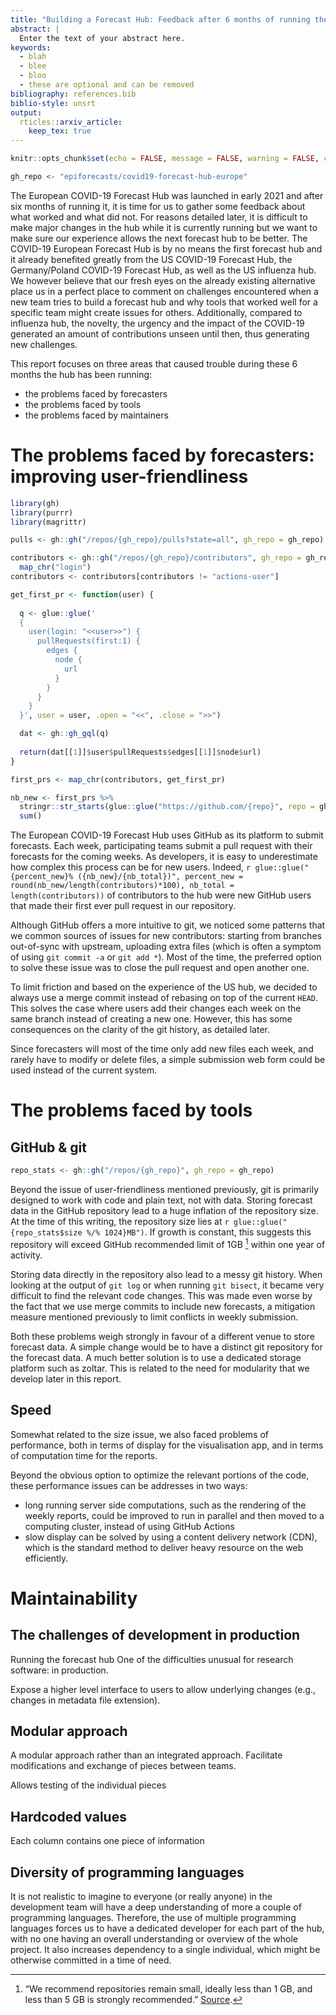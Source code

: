```yaml
---
title: "Building a Forecast Hub: Feedback after 6 months of running the European COVID-19 Forecast Hub"
abstract: |
  Enter the text of your abstract here.
keywords:
  - blah
  - blee
  - bloo
  - these are optional and can be removed
bibliography: references.bib
biblio-style: unsrt
output: 
  rticles::arxiv_article:
    keep_tex: true
---
```


```r
knitr::opts_chunk$set(echo = FALSE, message = FALSE, warning = FALSE, cache = TRUE, cache.extra = Sys.Date())
```

```r
gh_repo <- "epiforecasts/covid19-forecast-hub-europe"
```

The European COVID-19 Forecast Hub was launched in early 2021 and after six months of running it, it is time for us to gather some feedback about what worked and what did not. For reasons detailed later, it is difficult to make major changes in the hub while it is currently running but we want to make sure our experience allows the next forecast hub to be better. The COVID-19 European Forecast Hub is by no means the first forecast hub and it already benefited greatly from the US COVID-19 Forecast Hub, the Germany/Poland COVID-19 Forecast Hub, as well as the US influenza hub. We however believe that our fresh eyes on the already existing alternative place us in a perfect place to comment on challenges encountered when a new team tries to build a forecast hub and why tools that worked well for a specific team might create issues for others. Additionally, compared to influenza hub, the novelty, the urgency and the impact of the COVID-19 generated an amount of contributions unseen until then, thus generating new challenges.

This report focuses on three areas that caused trouble during these 6 months the hub has been running:

- the problems faced by forecasters
- the problems faced by tools
- the problems faced by maintainers

# The problems faced by forecasters: improving user-friendliness

```r
library(gh)
library(purrr)
library(magrittr)

pulls <- gh::gh("/repos/{gh_repo}/pulls?state=all", gh_repo = gh_repo)

contributors <- gh::gh("/repos/{gh_repo}/contributors", gh_repo = gh_repo, .limit = Inf) %>%
  map_chr("login")
contributors <- contributors[contributors != "actions-user"]

get_first_pr <- function(user) {
 
  q <- glue::glue('
  {
    user(login: "<<user>>") {
      pullRequests(first:1) {
        edges {
          node {
            url
          }
        }
      }
    }
  }', user = user, .open = "<<", .close = ">>")

  dat <- gh::gh_gql(q)
  
  return(dat[[1]]$user$pullRequests$edges[[1]]$node$url)
}

first_prs <- map_chr(contributors, get_first_pr) 

nb_new <- first_prs %>%
  stringr::str_starts(glue::glue("https://github.com/{repo}", repo = gh_repo)) %>%
  sum()
```

The European COVID-19 Forecast Hub uses GitHub as its platform to submit forecasts. Each week, participating teams submit a pull request with their forecasts for the coming weeks. As developers, it is easy to underestimate how complex this process can be for new users. Indeed, `r glue::glue("{percent_new}% ({nb_new}/{nb_total})", percent_new = round(nb_new/length(contributors)*100), nb_total = length(contributors))` of contributors to the hub were new GitHub users that made their first ever pull request in our repository.

Although GitHub offers a more intuitive to git, we noticed some patterns that we common sources of issues for new contributors: starting from branches out-of-sync with upstream, uploading extra files (which is often a symptom of using `git commit -a` or `git add *`). Most of the time, the preferred option to solve these issue was to close the pull request and open another one.

To limit friction and based on the experience of the US hub, we decided to always use a merge commit instead of rebasing on top of the current `HEAD`. This solves the case where users add their changes each week on the same branch instead of creating a new one. However, this has some consequences on the clarity of the git history, as detailed later.

Since forecasters will most of the time only add new files each week, and rarely have to modify or delete files, a simple submission web form could be used instead of the current system.

# The problems faced by tools

## GitHub & git

```r
repo_stats <- gh::gh("/repos/{gh_repo}", gh_repo = gh_repo)
```

Beyond the issue of user-friendliness mentioned previously, git is primarily designed to work with code and plain text, not with data. Storing forecast data in the GitHub repository lead to a huge inflation of the repository size. At the time of this writing, the repository size lies at `r glue::glue("{repo_stats$size %/% 1024}MB")`. If growth is constant, this suggests this repository will exceed GitHub recommended limit of 1GB [^github-limit] within one year of activity.

[^github-limit]: "We recommend repositories remain small, ideally less than 1 GB, and less than 5 GB is strongly recommended." [Source](https://docs.github.com/en/repositories/working-with-files/managing-large-files/about-large-files-on-github).

Storing data directly in the repository also lead to a messy git history. When looking at the output of `git log` or when running `git bisect`, it became very difficult to find the relevant code changes. This was made even worse by the fact that we use merge commits to include new forecasts, a mitigation measure mentioned previously to limit conflicts in weekly submission.

Both these problems weigh strongly in favour of a different venue to store forecast data. A simple change would be to have a distinct git repository for the forecast data. A much better solution is to use a dedicated storage platform such as zoltar. This is related to the need for modularity that we develop later in this report.

## Speed

Somewhat related to the size issue, we also faced problems of performance, both in terms of display for the visualisation app, and in terms of computation time for the reports.

Beyond the obvious option to optimize the relevant portions of the code, these performance issues can be addresses in two ways:

- long running server side computations, such as the rendering of the weekly reports, could be improved to run in parallel and then moved to a computing cluster, instead of using GitHub Actions
- slow display can be solved by using a content delivery network (CDN), which is the standard method to deliver heavy resource on the web efficiently.

# Maintainability

## The challenges of development in production

Running the forecast hub One of the difficulties unusual for research software: in production.

Expose a higher level interface to users to allow underlying changes (e.g., changes in metadata file extension).

## Modular approach

A modular approach rather than an integrated approach. Facilitate modifications
and exchange of pieces between teams.

Allows testing of the individual pieces

## Hardcoded values

Each column contains one piece of information

## Diversity of programming languages

It is not realistic to imagine to everyone (or really anyone) in the development
team will have a deep understanding of more a couple of programming languages.
Therefore, the use of multiple programming languages forces us to have a dedicated
developer for each part of the hub, with no one having an overall understanding or
overview of the whole project. It also increases dependency to a single individual,
which might be otherwise committed in a time of need.


